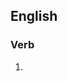==English==

===Verb===
{{head|en|present participle}}

# {{present participle of|subdue|lang=en|nocat=1}}